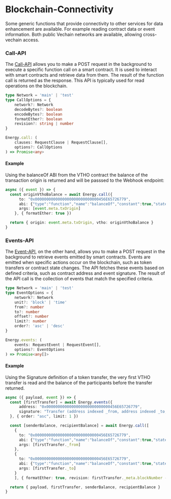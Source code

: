 # Blockchain-Connectivity

Some generic functions that provide connectivity to other services for data enhancement are available. For example reading contract data or event information. Both public Vechain networks are available, allowing cross-vechain access.

### Call-API&#x20;

The [Call-API](https://app.vechain.energy/docs/api/call) allows you to make a POST request in the background to execute a specific function call on a smart contract. It is used to interact with smart contracts and retrieve data from them. The result of the function call is returned as the response. This API is typically used for read operations on the blockchain.

```typescript
type Network = 'main' | 'test'
type CallOptions = {
    network?: Network
    decodeBytes?: boolean
    encodeBytes?: boolean
    formatEther?: boolean
    revision?: string | number
}

Energy.call: (
    clauses: RequestClause | RequestClause[],
    options?: CallOptions
) => Promise<any>
```

#### Example

Using the balanceOf ABI from the VTHO contract the balance of the transaction origin is returned and will be passsed to the Webhook endpoint:

```typescript
async ({ event }) => {
  const originVthoBalance = await Energy.call({
      to: "0x0000000000000000000000000000456E65726779",
      abi: {"type":"function","name":"balanceOf","constant":true,"stateMutability":"view","payable":false,"inputs":[{"type":"address","name":"owner"}],"outputs":[{"type":"uint256"}]},
      args: [event.meta.txOrigin]
    }, { formatEther: true })

  return { origin: event.meta.txOrigin, vtho: originVthoBalance }
}
```

### Events-API

The [Event-API](https://app.vechain.energy/docs/api/event), on the other hand, allows you to make a POST request in the background to retrieve events emitted by smart contracts. Events are emitted when specific actions occur on the blockchain, such as token transfers or contract state changes. The API fetches these events based on defined criteria, such as contract address and event signature. The result of the API call is the collection of events that match the specified criteria.

```typescript
type Network = 'main' | 'test'
type EventOptions = {
    network?: Network
    unit?: 'block' | 'time'
    from?: number
    to?: number
    offset?: number
    limit?: number
    order?: 'asc' | 'desc'
}

Energy.events: (
    events: RequestEvent | RequestEvent[],
    options?: EventOptions
) => Promise<any[]>
```

#### Example

Using the Signature definition of a token transfer, the very first VTHO transfer is read and the  balance of the participants before the transfer returned.

```typescript
async ({ payload, event }) => {
  const [firstTransfer] = await Energy.events({
      address: "0x0000000000000000000000000000456E65726779",
      signature: "Transfer (address indexed _from, address indexed _to, uint256 _value)"
  }, { order: "asc", limit: 1 })

  const [senderBalance, recipientBalance] = await Energy.call([
    {
      to: "0x0000000000000000000000000000456E65726779",
      abi: {"type":"function","name":"balanceOf","constant":true,"stateMutability":"view","payable":false,"inputs":[{"type":"address","name":"owner"}],"outputs":[{"type":"uint256",name:"vtho"}]},
      args: [firstTransfer._from]
    },
    {
      to: "0x0000000000000000000000000000456E65726779",
      abi: {"type":"function","name":"balanceOf","constant":true,"stateMutability":"view","payable":false,"inputs":[{"type":"address","name":"owner"}],"outputs":[{"type":"uint256",name:"vtho"}]},
      args: [firstTransfer._to]
    }
    ], { formatEther: true, revision: firstTransfer._meta.blockNumber - 1 })

  return { payload, firstTransfer, senderBalance, recipientBalance }
}
```